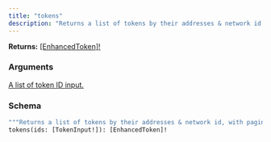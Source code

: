 ```yaml
---
title: "tokens"
description: "Returns a list of tokens by their addresses & network id, with pagination."
---
```


**Returns:** [[EnhancedToken]!](/api-reference/types#enhancedtoken)

### Arguments

<a href="/api-reference/input-objects#tokeninput">
  <ResponseField name="ids" type="[TokenInput!]">
    A list of token ID input.
  </ResponseField>
</a>

### Schema


```graphql 
"""Returns a list of tokens by their addresses & network id, with pagination."""
tokens(ids: [TokenInput!]): [EnhancedToken]!
```
